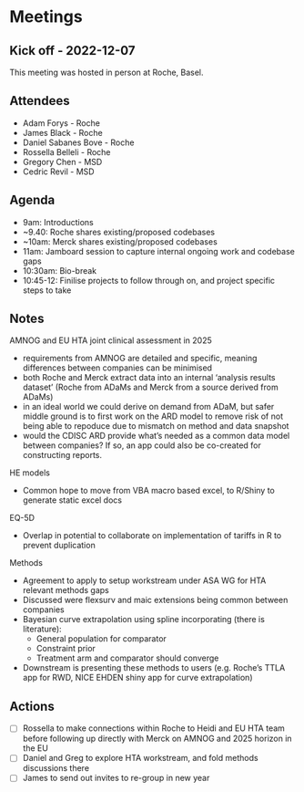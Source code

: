 # Meetings {.unnumbered}

## Kick off - 2022-12-07

This meeting was hosted in person at Roche, Basel.

:::{.callout-note icon=false}

## Attendees

* Adam Forys - Roche
* James Black - Roche
* Daniel Sabanes Bove - Roche
* Rossella Belleli - Roche
* Gregory Chen - MSD
* Cedric Revil - MSD
:::

:::{.callout-tip icon=false}

## Agenda

* 9am: Introductions 
* ~9.40: Roche shares existing/proposed codebases
* ~10am: Merck shares existing/proposed codebases
* 11am: Jamboard session to capture internal ongoing work and codebase gaps
* 10:30am: Bio-break
* 10:45-12: Finilise projects to follow through on, and project specific steps to take

:::

## Notes  

AMNOG and EU HTA joint clinical assessment in 2025

* requirements from AMNOG are detailed and specific, meaning differences between companies can be minimised
* both Roche and Merck extract data into an internal 'analysis results dataset' (Roche from ADaMs and Merck from a source derived from ADaMs)
* in an ideal world we could derive on demand from ADaM, but safer middle ground is to first work on the ARD model to remove risk of not being able to repoduce due to mismatch on method and data snapshot
* would the CDISC ARD provide what's needed as a common data model between companies? If so, an app could also be co-created for constructing reports.

HE models

* Common hope to move from VBA macro based excel, to R/Shiny to generate static excel docs

EQ-5D

* Overlap in potential to collaborate on implementation of tariffs in R to prevent duplication


Methods

* Agreement to apply to setup workstream under ASA WG for HTA relevant methods gaps
* Discussed were flexsurv and maic extensions being common between companies
* Bayesian curve extrapolation using spline incorporating (there is literature):
    * General population for comparator
    * Constraint prior
    * Treatment arm and comparator should converge
* Downstream is presenting these methods to users (e.g. Roche's TTLA app for RWD, NICE EHDEN shiny app for curve extrapolation)

## Actions 

- [ ] Rossella to make connections within Roche to Heidi and EU HTA team before following up directly with Merck on AMNOG and 2025 horizon in the EU
- [ ] Daniel and Greg to explore HTA workstream, and fold methods discussions there
- [ ] James to send out invites to re-group in new year
